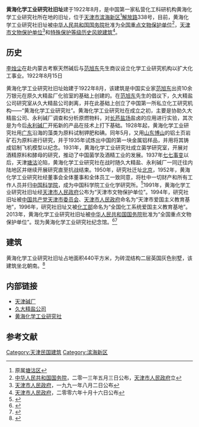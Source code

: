 {{文物保护单位
| 级别 = 全国
| 名称 = 黄海化学工业研究社旧址
| 图片 = [[File:黄海化学工业研究社旧址（1）.JPG|200px]] |
| 编号 = 7-1629
| 分类 = 近现代重要史迹及代表性建筑
| 时代 = 1922年
| 所在 = [[天津市|天津市]][[滨海新区|滨海新区]]
| 登录 = 2013年5月3日
}} 

'''黄海化学工业研究社旧址'''建于1922年8月，是中国第一家私营化工科研机构黄海化学工业研究社所在地的旧址，位于[[天津市|天津市]][[滨海新区|滨海新区]]<ref name="塘沽">原属[[塘沽区|塘沽区]]</ref>[[解放路商业街_(滨海新区)|解放路]]338号，目前，黄海化学工业研究社旧址被[[中华人民共和国国务院|中华人民共和国国务院]]批准为[[天津全国重点文物保护单位列表|全国重点文物保护单位]]<ref>[[中华人民共和国国务院|中华人民共和国国务院]]，二零一三年五月三日公布，[[天津市人民政府|天津市人民政府]]立</ref>，[[天津市文物保护单位|天津市文物保护单位]]<ref>[[天津市人民政府|天津市人民政府]]，一九九一年八月二日公布</ref>和[[天津历史风貌建筑|特殊保护等级历史风貌建筑]]<ref>[[天津市人民政府|天津市人民政府]]，二零零六年十月十六日公布</ref>。

== 历史 ==
{{文物保护单位
| 级别 = 省级
| 省区市 = 天津市
| 名称 = 黄海化学工业研究社旧址
| 图片 = [[File:黄海化学工业研究社旧址（2）.JPG|200px]] |
| 编号 = 2-21
| 分类 = 古建筑及历史纪念建筑物
| 时代 = 1922～1937年
| 所在 = [[天津市|天津市]][[滨海新区|滨海新区]]
| 登录 = 1991年8月2日
}}
{{main|黄海化学工业研究社}} 
[[李烛尘|李烛尘]]在赴内蒙古考察天然碱后与[[范旭东|范旭东]]先生商议设立化学工业研究机构以扩大化工事业。1922年8月15日

黄海化学工业研究社旧址始建于1922年8月，该建筑是中国实业家[[范旭东|范旭东]]出资10余万银元在原久大精盐厂化验室的基础上创建的。在[[范旭东|范旭东]]先生的倡议下，久大精盐公司研究室从久大精盐公司剥离，并在此基础上创立了中国第一所私立化工研究机构——“黄海化学工业研究社”。黄海化学工业研究社在成立之初，主要是协助久大精盐公司、永利碱厂调查和分析原燃物料，对[[长芦盐场|长芦盐场]]盐卤的应用进行实验，其次是为今后[[永利碱厂|永利碱厂]]开拓新的产品在技术上打下基础。1928年起，黄海化学工业研究社用[[广东|广东]]沿海的藻类为原料试制钾肥和碘。同年5月，又用[[山东|山东]][[博山|博山]]的铝土页岩矿石为原料进行研究，并于1935年试炼出中国的第一块金属铝样品，并用将其铸成铝制飞机模型以纪念。1931年，黄海化学工业研究社成立菌学研究室，开展对酒精原料和酵母的研究，推动了中国菌学及酒精工业的发展。1937年[[七七事变|七七事变]]以后，天津[[塘沽|塘沽]]沦陷，黄海化学工业研究社在战时随久大精盐、永利碱厂一同迁往内陆地区并继续开展研究直至抗战结束。1950年，研究社迁址[[北京|北京]]，1952年，黄海化学工业研究社经董事会全体董事和全体员工一致同意，将杜中一切财产和所有工作人员并归[[中国科学院|中国科学院]]，成为中国科学院工业化学研究所。<ref>{{cite web | url=http://child.enorth.com.cn/system/2007/05/20/002062598.shtml | title=北方网：黄海化学工业研究社 | date=2011-06-16 | accessdate=June 16, 2011 | deadurl=yes | archiveurl=https://web.archive.org/web/20110521183810/http://child.enorth.com.cn/system/2007/05/20/002062598.shtml | archivedate=2011-05-21 }}</ref>1991年，黄海化学工业研究社旧址经[[天津市人民政府|天津市人民政府]]公布为“天津市文物保护单位”。1994年，研究社旧址被[[中国共产党天津市委员会|中国共产党天津市委员会]]、[[天津市人民政府|天津市人民政府]]命名为“天津市爱国主义教育基地”，1996年，研究社旧址又被[[化工部|化工部]]命名为“全国化工系统爱国主义教育基地”。2013年，黄海化学工业研究社旧址被[[中华人民共和国国务院|中华人民共和国国务院]]批准为“全国重点文物保护单位”。现为黄海化学工业研究社纪念馆。<ref>{{Cite web |url=http://www.tjtour.cn/html/zixun/tuijian/biqujingdian/200909/04-9895.shtml |title=黄海化学工业研究社旧址 |accessdate=2011-01-09 |archive-date=2012-08-04 |archive-url=https://web.archive.org/web/20120804210127/http://www.tjtour.cn/html/zixun/tuijian/biqujingdian/200909/04-9895.shtml |dead-url=no }}</ref><ref>{{Cite web |url=http://www.bh.gov.cn/html/WGJ/BHXQWWBHDW22455/2012-06-13/Detail_530039.htm |title=黄海化学工业研究社旧址 |accessdate=2014-02-06 |archive-date=2014-03-02 |archive-url=https://web.archive.org/web/20140302003225/http://www.bh.gov.cn/html/WGJ/BHXQWWBHDW22455/2012-06-13/Detail_530039.htm |dead-url=no }}</ref>

== 建筑 ==
黄海化学工业研究社旧址占地面积440平方米，为砖混结构二层英国灰色别墅，该建筑坐北朝南。<ref>{{Cite web |url=http://www.tianjinwe.com/zt/2013/JGYHX/JGYHXMSGJ/201305/t20130531_7058818.html |title=黄海化学工业研究社旧址 |accessdate=2014-02-06 |archive-date=2016-03-04 |archive-url=https://web.archive.org/web/20160304093237/http://www.tianjinwe.com/zt/2013/JGYHX/JGYHXMSGJ/201305/t20130531_7058818.html |dead-url=no }}</ref>

== 内部链接 ==
*[[天津碱厂|天津碱厂]]
*[[久大精盐公司|久大精盐公司]]
*[[黄海化学工业研究社|黄海化学工业研究社]]

== 参考文献 ==
<div class="references-small">
<references></references>
</div>

{{天津市文物保护单位}}
{{天津全国重点文物保护单位}}

[[Category:天津民国建筑|Category:天津民国建筑]]
[[Category:滨海新区|Category:滨海新区]]